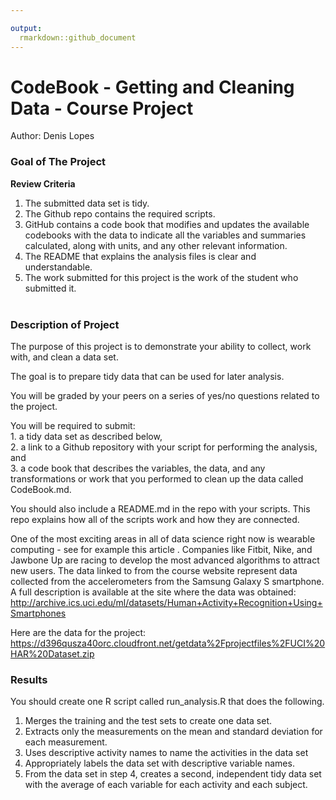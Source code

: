 ```yaml
---

output: 
  rmarkdown::github_document
---
```


# CodeBook - Getting and Cleaning Data - Course Project 

Author: Denis Lopes


### Goal of The Project
**Review Criteria**

1. The submitted data set is tidy.  
2. The Github repo contains the required scripts.  
3. GitHub contains a code book that modifies and updates 
    the available codebooks with the data to indicate all 
    the variables and summaries calculated, along with units,
    and any other relevant information.  
4. The README that explains the analysis files is clear 
    and understandable.  
5. The work submitted for this project is the work of the
    student who submitted it.
\    
\    
    
    
### Description of Project

The purpose of this project is to demonstrate your ability to collect, 
work with, and clean a data set.  

The goal is to prepare tidy data that can be used for later analysis.  

You will be graded by your peers on a series of yes/no questions 
related to the project.  

You will be required to submit:  
1. a tidy data set as described below,  
2. a link to a Github repository with your script for performing
the analysis, and  
3. a code book that describes the variables, the data, and any 
transformations or work that you performed to clean up the data 
called CodeBook.md.  

You should also include a README.md in the repo 
with your scripts. This repo explains how all of the scripts work and
how they are connected.
\


One of the most exciting areas in all of data science right now is 
wearable computing - see for example this article . Companies like
Fitbit, Nike, and Jawbone Up are racing to develop the most advanced 
algorithms to attract new users. The data linked to from the course
website represent data collected from the accelerometers from the 
Samsung Galaxy S smartphone. A full description is available 
at the site where the data was obtained:
[http://archive.ics.uci.edu/ml/datasets/Human+Activity+Recognition+Using+Smartphones](http://archive.ics.uci.edu/ml/datasets/Human+Activity+Recognition+Using+Smartphones)


Here are the data for the project:
[https://d396qusza40orc.cloudfront.net/getdata%2Fprojectfiles%2FUCI%20HAR%20Dataset.zip](https://d396qusza40orc.cloudfront.net/getdata%2Fprojectfiles%2FUCI%20HAR%20Dataset.zip)

### Results

You should create one R script called run_analysis.R that does the following.

1. Merges the training and the test sets to create one data set.  
2. Extracts only the measurements on the mean and standard deviation
    for each measurement.
3. Uses descriptive activity names to name the activities in the data set
4. Appropriately labels the data set with descriptive variable names.
5. From the data set in step 4, creates a second, independent tidy data 
set with the average of each variable for each activity and each subject.


\
\
\

